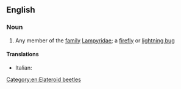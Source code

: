 ==English==

===Noun===
{{en-noun}}

# {{lb|en|zoology}} Any member of the [[family]] [[Lampyridae]]; a [[firefly]] or [[lightning bug]]

====Translations====
{{trans-top}}
* Italian: {{t+|it|lampiride}}
{{trans-mid}}
{{trans-bottom}}

[[Category:en:Elateroid beetles]]